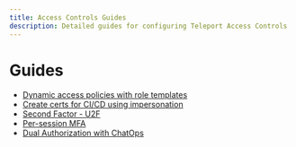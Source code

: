 ```yaml
---
title: Access Controls Guides
description: Detailed guides for configuring Teleport Access Controls
---
```


# Guides

- [Dynamic access policies with role templates](./guides/role-templates.mdx)
- [Create certs for CI/CD using impersonation](./guides/impersonation.mdx)
- [Second Factor - U2F](./guides/u2f.mdx)
- [Per-session MFA](./guides/per-session-mfa.mdx)
- [Dual Authorization with ChatOps](./guides/dual-authz.mdx)